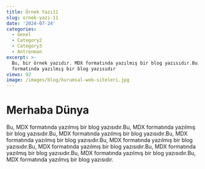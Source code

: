 ```yaml
---
title: Örnek Yazı11
slug: ornek-yazi-11
date: '2024-07-24'
categories:
  - Genel
  - Category2
  - Category3
  - Antrenman
excerpt: >-
  Bu, bir örnek yazıdır. MDX formatında yazılmış bir blog yazısıdır.Bu, MDX
  formatında yazılmış bir blog yazısıdır
views: 92
image: /images/blog/kurumsal-web-siteleri.jpg
---
```


# Merhaba Dünya

Bu, MDX formatında yazılmış bir blog yazısıdır.Bu, MDX formatında yazılmış bir blog yazısıdır.Bu, MDX formatında yazılmış bir blog yazısıdır.Bu, MDX formatında yazılmış bir blog yazısıdır.Bu, MDX formatında yazılmış bir blog yazısıdır.Bu, MDX formatında yazılmış bir blog yazısıdır.Bu, MDX formatında yazılmış bir blog yazısıdır.Bu, MDX formatında yazılmış bir blog yazısıdır.Bu, MDX formatında yazılmış bir blog yazısıdır.
